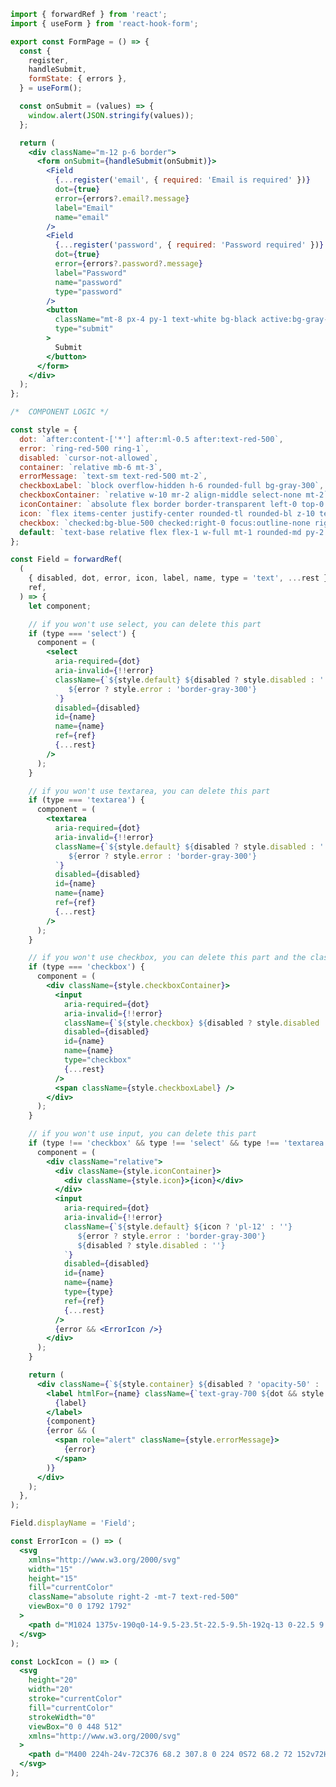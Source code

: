 ```jsx
import { forwardRef } from 'react';
import { useForm } from 'react-hook-form';

export const FormPage = () => {
  const {
    register,
    handleSubmit,
    formState: { errors },
  } = useForm();

  const onSubmit = (values) => {
    window.alert(JSON.stringify(values));
  };

  return (
    <div className="m-12 p-6 border">
      <form onSubmit={handleSubmit(onSubmit)}>
        <Field
          {...register('email', { required: 'Email is required' })}
          dot={true}
          error={errors?.email?.message}
          label="Email"
          name="email"
        />
        <Field
          {...register('password', { required: 'Password required' })}
          dot={true}
          error={errors?.password?.message}
          label="Password"
          name="password"
          type="password"
        />
        <button
          className="mt-8 px-4 py-1 text-white bg-black active:bg-gray-900 rounded focus:outline-none shadow"
          type="submit"
        >
          Submit
        </button>
      </form>
    </div>
  );
};

/*  COMPONENT LOGIC */

const style = {
  dot: `after:content-['*'] after:ml-0.5 after:text-red-500`,
  error: `ring-red-500 ring-1`,
  disabled: `cursor-not-allowed`,
  container: `relative mb-6 mt-3`,
  errorMessage: `text-sm text-red-500 mt-2`,
  checkboxLabel: `block overflow-hidden h-6 rounded-full bg-gray-300`,
  checkboxContainer: `relative w-10 mr-2 align-middle select-none mt-2`,
  iconContainer: `absolute flex border border-transparent left-0 top-0 h-full w-10`,
  icon: `flex items-center justify-center rounded-tl rounded-bl z-10 text-gray-400 text-lg h-full w-full`,
  checkbox: `checked:bg-blue-500 checked:right-0 focus:outline-none right-4 duration-200 ease-in absolute block w-6 h-6 rounded-full bg-white border-4 appearance-none cursor-pointer`,
  default: `text-base relative flex flex-1 w-full mt-1 rounded-md py-2 px-4 bg-white text-gray-700 placeholder-gray-400 text-base focus:outline-none focus:ring-1 focus:border-transparent border`,
};

const Field = forwardRef(
  (
    { disabled, dot, error, icon, label, name, type = 'text', ...rest },
    ref,
  ) => {
    let component;

    // if you won't use select, you can delete this part
    if (type === 'select') {
      component = (
        <select
          aria-required={dot}
          aria-invalid={!!error}
          className={`${style.default} ${disabled ? style.disabled : ''}
             ${error ? style.error : 'border-gray-300'}
          `}
          disabled={disabled}
          id={name}
          name={name}
          ref={ref}
          {...rest}
        />
      );
    }

    // if you won't use textarea, you can delete this part
    if (type === 'textarea') {
      component = (
        <textarea
          aria-required={dot}
          aria-invalid={!!error}
          className={`${style.default} ${disabled ? style.disabled : ''}
             ${error ? style.error : 'border-gray-300'}
          `}
          disabled={disabled}
          id={name}
          name={name}
          ref={ref}
          {...rest}
        />
      );
    }

    // if you won't use checkbox, you can delete this part and the classes checkbox, checkboxContainer and checkboxLabel
    if (type === 'checkbox') {
      component = (
        <div className={style.checkboxContainer}>
          <input
            aria-required={dot}
            aria-invalid={!!error}
            className={`${style.checkbox} ${disabled ? style.disabled : ''}`}
            disabled={disabled}
            id={name}
            name={name}
            type="checkbox"
            {...rest}
          />
          <span className={style.checkboxLabel} />
        </div>
      );
    }

    // if you won't use input, you can delete this part
    if (type !== 'checkbox' && type !== 'select' && type !== 'textarea') {
      component = (
        <div className="relative">
          <div className={style.iconContainer}>
            <div className={style.icon}>{icon}</div>
          </div>
          <input
            aria-required={dot}
            aria-invalid={!!error}
            className={`${style.default} ${icon ? 'pl-12' : ''}
               ${error ? style.error : 'border-gray-300'}
               ${disabled ? style.disabled : ''}
            `}
            disabled={disabled}
            id={name}
            name={name}
            type={type}
            ref={ref}
            {...rest}
          />
          {error && <ErrorIcon />}
        </div>
      );
    }

    return (
      <div className={`${style.container} ${disabled ? 'opacity-50' : ''}`}>
        <label htmlFor={name} className={`text-gray-700 ${dot && style.dot}`}>
          {label}
        </label>
        {component}
        {error && (
          <span role="alert" className={style.errorMessage}>
            {error}
          </span>
        )}
      </div>
    );
  },
);

Field.displayName = 'Field';

const ErrorIcon = () => (
  <svg
    xmlns="http://www.w3.org/2000/svg"
    width="15"
    height="15"
    fill="currentColor"
    className="absolute right-2 -mt-7 text-red-500"
    viewBox="0 0 1792 1792"
  >
    <path d="M1024 1375v-190q0-14-9.5-23.5t-22.5-9.5h-192q-13 0-22.5 9.5t-9.5 23.5v190q0 14 9.5 23.5t22.5 9.5h192q13 0 22.5-9.5t9.5-23.5zm-2-374l18-459q0-12-10-19-13-11-24-11h-220q-11 0-24 11-10 7-10 21l17 457q0 10 10 16.5t24 6.5h185q14 0 23.5-6.5t10.5-16.5zm-14-934l768 1408q35 63-2 126-17 29-46.5 46t-63.5 17h-1536q-34 0-63.5-17t-46.5-46q-37-63-2-126l768-1408q17-31 47-49t65-18 65 18 47 49z" />
  </svg>
);

const LockIcon = () => (
  <svg
    height="20"
    width="20"
    stroke="currentColor"
    fill="currentColor"
    strokeWidth="0"
    viewBox="0 0 448 512"
    xmlns="http://www.w3.org/2000/svg"
  >
    <path d="M400 224h-24v-72C376 68.2 307.8 0 224 0S72 68.2 72 152v72H48c-26.5 0-48 21.5-48 48v192c0 26.5 21.5 48 48 48h352c26.5 0 48-21.5 48-48V272c0-26.5-21.5-48-48-48zm-104 0H152v-72c0-39.7 32.3-72 72-72s72 32.3 72 72v72z" />
  </svg>
);
```
